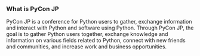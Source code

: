### What is PyCon JP

PyCon JP is a conference for Python users to gather, exchange information and interact with Python and software using Python. Through PyCon JP, the goal is to gather Python users together, exchange knowledge and information on various fields related to Python, connect with new friends and communities, and increase work and business opportunities.
